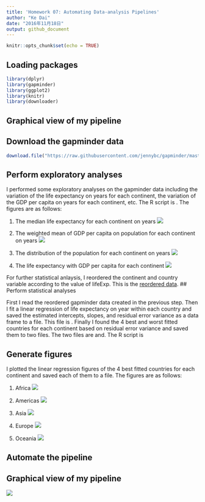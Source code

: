 ```yaml
---
title: 'Homework 07: Automating Data-analysis Pipelines'
author: "Ke Dai"
date: "2016年11月18日"
output: github_document
---
```


```r
knitr::opts_chunk$set(echo = TRUE)
```

## Loading packages

```r
library(dplyr)
library(gapminder)
library(ggplot2)
library(knitr)
library(downloader)
```

## Graphical view of my pipeline


## Download the gapminder data

```r
download.file("https://raw.githubusercontent.com/jennybc/gapminder/master/inst/gapminder.tsv", destfile="gapminder.tsv")
```

## Perform exploratory analyses

I performed some exploratory analyses on the gapminder data including the variation of the life expectancy on years for each continent, the variation of the GDP per capita on years for each continent, etc. The R script is [](01_perform-exploratory-analyses.R). The figures are as follows:

1. The median life expectancy for each continent on years
![](lifeExp_continent.png)

2. The weighted mean of GDP per capita on population for each continent on years
![](gdpPercap_continent.png)

3. The distribution of the population for each continent on years
![](pop_continent.png)

4. The life expectancy with GDP per capita for each continent
![](lifeExp_gdpPercap.png)

For further statistical anlaysis, I reordered the continent and country variable according to the value of lifeExp. This is the [reordered data](gap_reordered.csv). 
## Perform statistical analyses

First I read the reordered gapminder data created in the previous step. Then I fit a linear regression of life expectancy on year within each country and saved the estimated intercepts, slopes, and residual error variance as a data frame to a file. This file is [](fit_result.csv). Finally I found the 4 best and worst fitted countries for each continent based on residual error variance and saved them to two files. The two files are [](best_countries.csv) and[](worst_countries.csv). The R script is [](02_perform-statistical-analyses.R)

## Generate figures

I plotted the linear regression figures of the 4 best fitted countries for each continent and saved each of them to a file. The figures are as follows:

1. Africa
![](Africa.png)

2. Americas
![](Americas.png)

3. Asia
![](Asia.png)

4. Europe
![](Europe.png)

5. Oceania
![](Oceania.png)

## Automate the pipeline

## Graphical view of my pipeline
![](graphical-view-of-my-pipeline.png)
